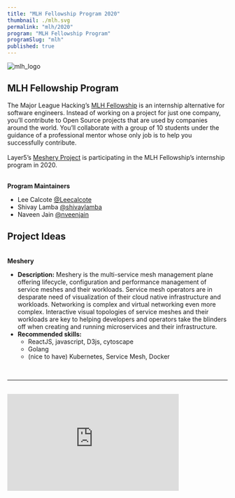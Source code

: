 ---
title: "MLH Fellowship Program 2020"
thumbnail: ./mlh.svg
permalink: "mlh/2020"
program: "MLH Fellowship Program"
programSlug: "mlh"
published: true
---


<ProgramsWrapper>

<img src={mlh_logo} alt="mlh_logo" />
<h2><b>MLH Fellowship Program</b></h2>
<div>
The Major League Hacking’s <a href="https://fellowship.mlh.io/">MLH Fellowship</a> is an internship alternative for software engineers. Instead of working on a project for just one company, you’ll contribute to Open Source projects that are used by companies around the world. You’ll collaborate with a group of 10 students under the guidance of a professional mentor whose only job is to help you successfully contribute.<br/>

<br/>
Layer5’s <a href="https://meshery.io/">Meshery Project</a> is participating in the MLH Fellowship’s internship program in 2020.
</div><br/>

<b>Program Maintainers</b>
<div>
<ul>
<li>Lee Calcote  <a href="https://github.com/leecalcote">@Leecalcote</a></li>
<li>Shivay Lamba  <a href="https://github.com/shivaylamba">@shivaylamba</a></li>
<li>Naveen Jain  <a href="https://github.com/nveenjain">@nveenjain</a></li>
</ul>
</div>

<h2><b>Project Ideas</b></h2>
<div><br/>
<b>Meshery</b>
<ul>
<li>
<b>Description:</b> Meshery is the multi-service mesh management plane offering lifecycle, configuration and performance management of service meshes and their workloads. Service mesh operators are in desparate need of visualization of their cloud native infrastructure and workloads. Networking is complex and virtual networking even more complex. Interactive visual topologies of service meshes and their workloads are key to helping developers and operators take the blinders off when creating and running microservices and their infrastructure.
</li>
<li>
<b>Recommended skills:</b>
<ul>
<li>ReactJS, javascript, D3js, cytoscape</li>
<li>Golang</li>
<li>(nice to have) Kubernetes, Service Mesh, Docker</li>
</ul>
</li>
</ul>
</div>

<div>&nbsp;</div>
<hr/>
<div className="flex-div">&nbsp;</div>
<div id="layer5-intro" className="iframe-container">
    <iframe
        width="392"
        height="220.5"
        src="https://www.youtube.com/embed/0yN5T5LB9ps"
        frameBorder="0"
        allow="accelerometer; autoplay; encrypted-media; gyroscope; picture-in-picture"
        allowFullScreen />
</div>
<p>
    <b>What is Layer5?</b>
</p>
<p>
While small, the Layer5 community represents the largest collection of
service mesh projects and their maintainers in the world. We build
projects to provide learning environments, deployment and operational best
practices, performance benchmarks, create documentation, share networking
opportunities, and more. Our shared commitment to the open source spirit
pushes Layer5 projects forward. New members are always welcome.
</p>
<p>
    <b>Is it Open Source?</b>
</p>
<p>
Layer5 projects are open source software. Anyone can download, use, work
on, and share it with others. It's built on principles like collaboration,
globalism, and innovation. Layer5 projects are distributed under the terms
of Apache v2.
</p>
<p>
    <b>Google Summer of Code Participation?</b>
</p>
<p>
The key component of these projects is our Community. This community,
which you will join as an participant in Google Summer of Code, is
improving the world of diverse cloud native systems. Your contributions
will affect people you've never met. The Layer5 community includes
software engineers, researchers, students, artists, system administrators,
operators and web designers -- all of whom will be happy to help you get
started.
</p>
<p>
We believe that all contributors should expect and be part of a safe and
friendly environment for constructive contribution. We can more
effectively and successfully compare and challenge different ideas to find
the best solutions for advancement, while building the size, diversity,
and strength of our community.
</p>
<div id="gsoc-2020" className="apply-button">
    <h3>
        <Button primary title="Participate" url="http://slack.layer5.io" external="true" />
    </h3>
</div>

</ProgramsWrapper>
